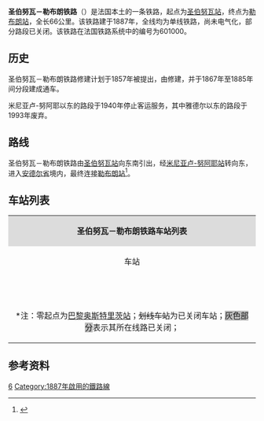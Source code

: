 {{Infobox rail system-route
|collapsed=no
|box_width=
|rail_name=圣伯努瓦－勒布朗铁路<br>{{lang|fr|Ligne de Saint-Benoît au Blanc}}
|banner_color=
|sec_banner_color=
|logo_filename={{法国交通标志/铁路|601000}}
|image_width=
|logo_bgcolor=
|logo_note=
|image =Ligne de Saint-Benoît au Blanc - Mérigny (36) - 1.jpg
|imagesize=
|caption=圣伯努瓦－勒布朗铁路的一处路基
|system_map=
|mapimage_width=
|map_bgcolor=
|locale={{FRA}}
|service_type=客货共用、地方铁路
|start=[[圣伯努瓦站|圣伯努瓦站]]、[[勒布朗站|勒布朗站]]
|begin_operation=1887年
|end_operation=
|operation_note=
|system_length=66.7km
|length_in_operation=20km
|total_length=
|status=使用中（部分）
|line_title=线路
|lines=[[单线铁路|单线铁路]]
|stations=
|route_title=线路
|main_route=
|secondary_route=
|branch_route=
|standard=
|main_stations=[[圣伯努瓦站|圣伯努瓦站]]、[[勒布朗站|勒布朗站]]
|ridership=
|fleet_size=
|max_speed= 
|track_gauge=
|distance_between_mainlines=
|min_radius=
|max_grade=
|block_signal=
|electrified=
|depot=
|operator={{法国交通数据|sncf}}
|franchise=
|hq=
|key_person=
|website=
|route_map=
}}

'''圣伯努瓦－勒布朗铁路'''（{{lang-fr|Ligne de Saint-Benoît au Blanc}}）是法国本土的一条铁路，起点为[[圣伯努瓦站|圣伯努瓦站]]，终点为[[勒布朗站|勒布朗站]]，全长66公里。该铁路建于1887年，全线均为单线铁路，尚未电气化，部分路段已关闭。该铁路在法国铁路系统中的编号为601000。

==历史==

圣伯努瓦－勒布朗铁路修建计划于1857年被提出，由{{link-fr|巴黎-奥尔良铁路公司|Compagnie du chemin de fer de Paris à Orléans}}修建，并于1867年至1885年间分段建成通车。

米尼亚卢-努阿耶以东的路段于1940年停止客运服务，其中雅德尔以东的路段于1993年废弃。

==路线==
圣伯努瓦－勒布朗铁路由[[圣伯努瓦站|圣伯努瓦站]]向东南引出，经[[米尼亚卢-努阿耶站|米尼亚卢-努阿耶站]]转向东，进入[[安德尔省|安德尔省]]境内，最终连接[[勒布朗站|勒布朗站]]<ref name="geo">{{Cite web|url=https://www.geoportail.gouv.fr/carte|title=Carte|accessdate=2021-01-25|author=Géoportail|language=fr|publisher=Géoportail|archive-url=https://web.archive.org/web/20170129154129/https://www.geoportail.gouv.fr/carte/|archive-date=2017-01-29|dead-url=no}}</ref>。

==车站列表==
{{Main|{{link-fr|圣伯努瓦－勒布朗铁路路线图|Schéma de la ligne de Saint-Benoît au Blanc}}}}
{| class="wikitable mw-collapsible " style="margin:1em auto 1em auto; font-size:smaller"
|colspan="5" align="center" style="background:#DCDCDC"|'''圣伯努瓦－勒布朗铁路车站列表'''
|-
!align="center" |车站
!align="center" |公里数*
!align="center" |交汇路线
!align="center" |本线停靠车种
!align="center" |可换乘交通
|-
|align="center" rowspan=2|{{Arret|<s>Saint-Benoît|圣伯努瓦站</s>}}
|340.767
|{{法国交通标志/铁路|570000}} [[巴黎－波尔多铁路|巴黎－波尔多铁路]]<small>（[[普瓦捷站|普瓦捷]]/巴黎方向）</small>↑<br>{{法国交通标志/铁路|538000}} [[圣伯努瓦－拉罗谢尔铁路|圣伯努瓦－拉罗谢尔铁路]]<small>（[[拉罗谢尔城站|拉罗谢尔]]方向）</small>↙
|
|
|-
|340.899
|{{法国交通标志/铁路|570000}} [[巴黎－波尔多铁路|巴黎－波尔多铁路]]<small>（[[波尔多圣让站|波尔多]]方向）</small>↙
|
|{{法国交通数据|car|86}}<br>{{法国交通数据/城市公共交通|普瓦捷}}
|-
|align="center"|{{Arret|Mignaloux - Nouaillé|[[米尼亚卢-努阿耶站|米尼亚卢-努阿耶站]]}}
|347.859
|{{法国交通标志/铁路|604000}} [[米尼亚卢-努阿耶－贝尔萨克铁路|米尼亚卢-努阿耶－贝尔萨克铁路]]<small>（勒多拉/[[利摩日本笃会站|利摩日]]方向）</small>↙
|align="center"|{{法国交通数据|ter|naq}}
|{{法国交通数据|car|86}}<br>{{法国交通数据/城市公共交通|普瓦捷}}
|-
|align="center"|{{Arret|<s>Saint-Julien-l'Ars|圣朱利安拉尔站</s>}}
|356.790
|
|
|
|-
|align="center"|{{Arret|<s>Jardres|雅德尔站</s>}}
|360.700
|
|
|{{法国交通数据|car|86}}
|-style="background: #BDBDBD"
|align="center"|{{Arret|<s>Chauvigny|绍维尼站</s>}}
|367.100
|
|align="center"|
|{{法国交通数据|car|86}}
|-style="background: #BDBDBD"
|align="center"|{{Arret|<s>Saint-Savin|圣萨万站</s>}}
|386.600
|
|align="center"|
|{{法国交通数据|car|86}}
|-style="background: #BDBDBD"
|align="center"|{{Arret|<s>Saint-Aigny - Le Blanc|圣艾尼-勒布朗站</s>}}
|405.900
|{{法国交通标志/铁路|603000}} <s>[[蒙莫里永－圣艾尼-勒布朗铁路|蒙莫里永－圣艾尼-勒布朗铁路]]<small>（[[蒙莫里永站|蒙莫里永]]方向）</small></s>↖
|align="center"|
|
|-style="background: #BDBDBD"
|align="center"|{{Arret|<s>Le Blanc|[[勒布朗站|勒布朗站]]</s>}}
|407.972
|{{法国交通标志/铁路|598000}} <s>[[皮勒港－克勒兹河畔阿让通铁路|皮勒港－克勒兹河畔阿让通铁路]]<small>（皮勒港方向）</small></s>↗<br>{{法国交通标志/铁路|598000}} <s>[[皮勒港－克勒兹河畔阿让通铁路|皮勒港－克勒兹河畔阿让通铁路]]<small>（阿让通方向）</small></s>↓
|
|[[勒布朗－阿尔让铁路|{{法国交通标志/铁路]]<br>{{法国交通数据|car|36}}
|-
|colspan=5|<nowiki>*</nowiki>注：零起点为[[巴黎奥斯特里茨站|巴黎奥斯特里茨站]]；<s>划线车站</s>为已关闭车站；<span style="background: #BDBDBD">灰色部分</span>表示其所在线路已关闭；
|}

==参考资料==
{{Reflist}}
[[Category:法國鐵路線|6]]
[[Category:1887年啟用的鐵路線|Category:1887年啟用的鐵路線]]